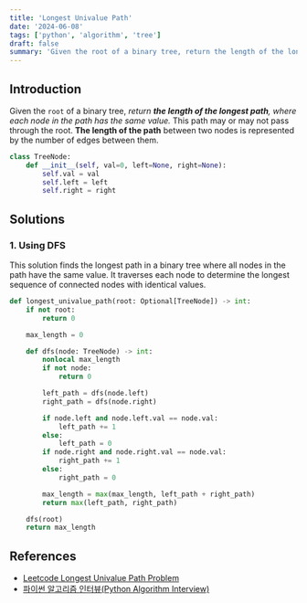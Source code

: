 ```yaml
---
title: 'Longest Univalue Path'
date: '2024-06-08'
tags: ['python', 'algorithm', 'tree']
draft: false
summary: 'Given the root of a binary tree, return the length of the longest path, where each node in the path has the same value.'
---
```


## Introduction
Given the `root` of a binary tree, _return **the length of the longest path**, where each node in the path has the same value._
This path may or may not pass through the root.
**The length of the path** between two nodes is represented by the number of edges between them.

```python:tree-node.py
class TreeNode:
    def __init__(self, val=0, left=None, right=None):
        self.val = val
        self.left = left
        self.right = right
```

## Solutions

### 1. Using DFS
This solution finds the longest path in a binary tree where all nodes in the path have the same value.
It traverses each node to determine the longest sequence of connected nodes with identical values.


```python:main.py
def longest_univalue_path(root: Optional[TreeNode]) -> int:
    if not root:
        return 0

    max_length = 0

    def dfs(node: TreeNode) -> int:
        nonlocal max_length
        if not node:
            return 0

        left_path = dfs(node.left)
        right_path = dfs(node.right)

        if node.left and node.left.val == node.val:
            left_path += 1
        else:
            left_path = 0
        if node.right and node.right.val == node.val:
            right_path += 1
        else:
            right_path = 0

        max_length = max(max_length, left_path + right_path)
        return max(left_path, right_path)

    dfs(root)
    return max_length
```

## References

- [Leetcode Longest Univalue Path Problem](https://leetcode.com/problems/longest-univalue-path)
- [파이썬 알고리즘 인터뷰(Python Algorithm Interview)](https://www.aladin.co.kr/shop/wproduct.aspx?ItemId=245495826)
